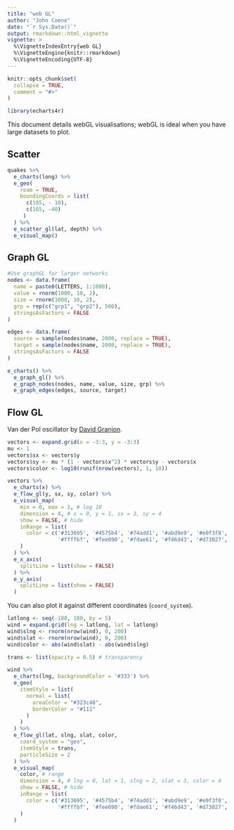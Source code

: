 ```yaml
---
title: "web GL"
author: "John Coene"
date: "`r Sys.Date()`"
output: rmarkdown::html_vignette
vignette: >
  %\VignetteIndexEntry{web GL}
  %\VignetteEngine{knitr::rmarkdown}
  %\VignetteEncoding{UTF-8}
---
```


```r
knitr::opts_chunk$set(
  collapse = TRUE,
  comment = "#>"
)

library(echarts4r)
```

This document details webGL visualisations; webGL is ideal when you have large datasets to plot.

## Scatter 

```r
quakes %>% 
  e_charts(long) %>% 
  e_geo(
    roam = TRUE,
    boundingCoords = list(
      c(185, - 10),
      c(165, -40)
     )
  ) %>% 
  e_scatter_gl(lat, depth) %>% 
  e_visual_map()
```

## Graph GL

```r
#Use graphGL for larger networks
nodes <- data.frame(
  name = paste0(LETTERS, 1:1000),
  value = rnorm(1000, 10, 2),
  size = rnorm(1000, 10, 2),
  grp = rep(c("grp1", "grp2"), 500),
  stringsAsFactors = FALSE
)

edges <- data.frame(
  source = sample(nodes$name, 2000, replace = TRUE),
  target = sample(nodes$name, 2000, replace = TRUE),
  stringsAsFactors = FALSE
)

e_charts() %>% 
  e_graph_gl() %>% 
  e_graph_nodes(nodes, name, value, size, grp) %>% 
  e_graph_edges(edges, source, target)
```

## Flow GL

Van der Pol oscillator by [David Granjon](https://twitter.com/divadnojnarg).

```r
vectors <- expand.grid(x = -3:3, y = -3:3)
mu <- 1
vectors$sx <- vectors$y
vectors$sy <- mu * (1 - vectors$x^2) * vectors$y - vectors$x
vectors$color <- log10(runif(nrow(vectors), 1, 10))

vectors %>% 
  e_charts(x) %>% 
  e_flow_gl(y, sx, sy, color) %>% 
  e_visual_map(
    min = 0, max = 1, # log 10
    dimension = 4, # x = 0, y = 1, sx = 3, sy = 4
    show = FALSE, # hide
    inRange = list(
      color = c('#313695', '#4575b4', '#74add1', '#abd9e9', '#e0f3f8',
                '#ffffbf', '#fee090', '#fdae61', '#f46d43', '#d73027', '#a50026')
    )
  ) %>% 
  e_x_axis(
    splitLine = list(show = FALSE)
  ) %>% 
  e_y_axis(
    splitLine = list(show = FALSE)
  )   
```

You can also plot it against different coordinates (`coord_system`).

```r
latlong <- seq(-180, 180, by = 5)
wind = expand.grid(lng = latlong, lat = latlong)
wind$slng <- rnorm(nrow(wind), 0, 200)
wind$slat <- rnorm(nrow(wind), 0, 200)
wind$color <- abs(wind$slat) - abs(wind$slng)

trans <- list(opacity = 0.5) # transparency

wind %>% 
  e_charts(lng, backgroundColor = '#333') %>% 
  e_geo(
    itemStyle = list(
      normal = list(
        areaColor = "#323c48",
        borderColor = "#111"
      )
    )
  ) %>% 
  e_flow_gl(lat, slng, slat, color, 
    coord_system = "geo", 
    itemStyle = trans,
    particleSize = 2
  ) %>% 
  e_visual_map(
    color, # range
    dimension = 4, # lng = 0, lat = 1, slng = 2, slat = 3, color = 4
    show = FALSE, # hide
    inRange = list(
      color = c('#313695', '#4575b4', '#74add1', '#abd9e9', '#e0f3f8', 
                '#ffffbf', '#fee090', '#fdae61', '#f46d43', '#d73027', '#a50026')
    )
  )
```